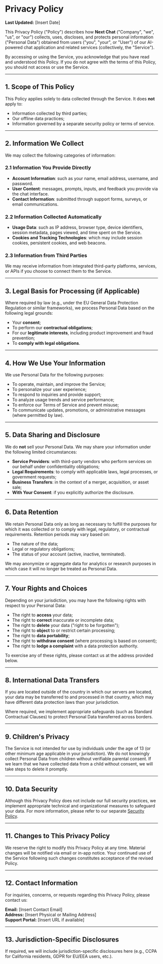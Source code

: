 # Privacy Policy

**Last Updated:** [Insert Date]

This Privacy Policy ("Policy") describes how **Next Chat** ("Company", "we", "us", or "our") collects, uses, discloses, and protects personal information ("Personal Data") obtained from users ("you", "your", or "User") of our AI-powered chat application and related services (collectively, the "Service").

By accessing or using the Service, you acknowledge that you have read and understood this Policy. If you do not agree with the terms of this Policy, you should not access or use the Service.

---

## 1. Scope of This Policy

This Policy applies solely to data collected through the Service. It does **not** apply to:

- Information collected by third parties;
- Our offline data practices;
- Information governed by a separate security policy or terms of service.

---

## 2. Information We Collect

We may collect the following categories of information:

### 2.1 Information You Provide Directly
- **Account Information**: such as your name, email address, username, and password.
- **User Content**: messages, prompts, inputs, and feedback you provide via the chat interface.
- **Contact Information**: submitted through support forms, surveys, or email communications.

### 2.2 Information Collected Automatically
- **Usage Data**: such as IP address, browser type, device identifiers, session metadata, pages viewed, and time spent on the Service.
- **Cookies and Tracking Technologies**: which may include session cookies, persistent cookies, and web beacons.

### 2.3 Information from Third Parties
We may receive information from integrated third-party platforms, services, or APIs if you choose to connect them to the Service.

---

## 3. Legal Basis for Processing (if Applicable)

Where required by law (e.g., under the EU General Data Protection Regulation or similar frameworks), we process Personal Data based on the following legal grounds:

- Your **consent**;
- To perform our **contractual obligations**;
- For our **legitimate interests**, including product improvement and fraud prevention;
- To **comply with legal obligations**.

---

## 4. How We Use Your Information

We use Personal Data for the following purposes:

- To operate, maintain, and improve the Service;
- To personalize your user experience;
- To respond to inquiries and provide support;
- To analyze usage trends and service performance;
- To enforce our Terms of Service and prevent misuse;
- To communicate updates, promotions, or administrative messages (where permitted by law).

---

## 5. Data Sharing and Disclosure

We do **not** sell your Personal Data. We may share your information under the following limited circumstances:

- **Service Providers**: with third-party vendors who perform services on our behalf under confidentiality obligations;
- **Legal Requirements**: to comply with applicable laws, legal processes, or government requests;
- **Business Transfers**: in the context of a merger, acquisition, or asset sale;
- **With Your Consent**: if you explicitly authorize the disclosure.

---

## 6. Data Retention

We retain Personal Data only as long as necessary to fulfill the purposes for which it was collected or to comply with legal, regulatory, or contractual requirements. Retention periods may vary based on:

- The nature of the data;
- Legal or regulatory obligations;
- The status of your account (active, inactive, terminated).

We may anonymize or aggregate data for analytics or research purposes in which case it will no longer be treated as Personal Data.

---

## 7. Your Rights and Choices

Depending on your jurisdiction, you may have the following rights with respect to your Personal Data:

- The right to **access** your data;
- The right to **correct** inaccurate or incomplete data;
- The right to **delete** your data ("right to be forgotten");
- The right to **object** to or restrict certain processing;
- The right to **data portability**;
- The right to **withdraw consent** (where processing is based on consent);
- The right to **lodge a complaint** with a data protection authority.

To exercise any of these rights, please contact us at the address provided below.

---

## 8. International Data Transfers

If you are located outside of the country in which our servers are located, your data may be transferred to and processed in that country, which may have different data protection laws than your jurisdiction.

Where required, we implement appropriate safeguards (such as Standard Contractual Clauses) to protect Personal Data transferred across borders.

---

## 9. Children's Privacy

The Service is not intended for use by individuals under the age of 13 (or other minimum age applicable in your jurisdiction). We do not knowingly collect Personal Data from children without verifiable parental consent. If we learn that we have collected data from a child without consent, we will take steps to delete it promptly.

---

## 10. Data Security

Although this Privacy Policy does not include our full security practices, we implement appropriate technical and organizational measures to safeguard your data. For more information, please refer to our separate [Security Policy](#).

---

## 11. Changes to This Privacy Policy

We reserve the right to modify this Privacy Policy at any time. Material changes will be notified via email or in-app notice. Your continued use of the Service following such changes constitutes acceptance of the revised Policy.

---

## 12. Contact Information

For inquiries, concerns, or requests regarding this Privacy Policy, please contact us:

**Email:** [Insert Contact Email]  
**Address:** [Insert Physical or Mailing Address]  
**Support Portal:** [Insert URL if available]

---

## 13. Jurisdiction-Specific Disclosures

If required, we will include jurisdiction-specific disclosures here (e.g., CCPA for California residents, GDPR for EU/EEA users, etc.).


